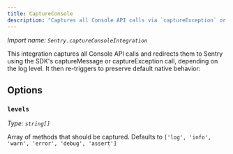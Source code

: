 ```yaml
---
title: CaptureConsole
description: "Captures all Console API calls via `captureException` or `captureMessage`."
---
```


_Import name: `Sentry.captureConsoleIntegration`_

This integration captures all Console API calls and redirects them to Sentry using the SDK's captureMessage or captureException call, depending on the log level. It then re-triggers to preserve default native behavior:

<PlatformContent includePath="configuration/capture-console" />

## Options

### `levels`

_Type: `string[]`_

Array of methods that should be captured.
Defaults to `['log', 'info', 'warn', 'error', 'debug', 'assert']`

